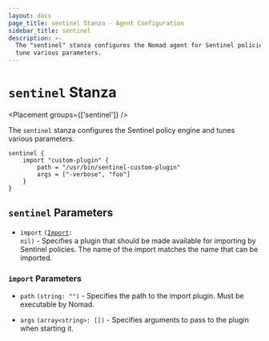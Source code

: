 ```yaml
---
layout: docs
page_title: sentinel Stanza - Agent Configuration
sidebar_title: sentinel
description: >-
  The "sentinel" stanza configures the Nomad agent for Sentinel policies and
  tune various parameters.
---
```


# `sentinel` Stanza

<Placement groups={['sentinel']} />

The `sentinel` stanza configures the Sentinel policy engine and tunes various parameters.

```hcl
sentinel {
    import "custom-plugin" {
        path = "/usr/bin/sentinel-custom-plugin"
        args = ["-verbose", "foo"]
    }
}
```

## `sentinel` Parameters

- `import` <code>([Import](#import-parameters): nil)</code> -
  Specifies a plugin that should be made available for importing by Sentinel policies.
  The name of the import matches the name that can be imported.

### `import` Parameters

- `path` `(string: "")` - Specifies the path to the import plugin. Must be executable by Nomad.

- `args` `(array<string>: [])` - Specifies arguments to pass to the plugin when starting it.
